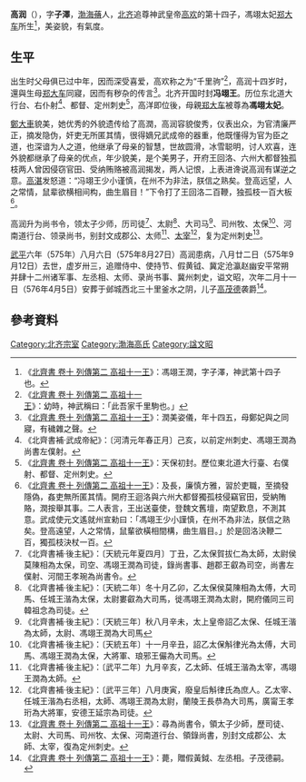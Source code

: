 '''高润'''（{{bd|543年||575年|9月12日|catIdx=G}}），字'''子澤'''，[[渤海郡|渤海]][[蓨县|蓨]]人，[[北齐|北齐]]追尊神武皇帝[[高欢|高欢]]的第十四子，馮翊太妃[[郑大车|郑大车]]所生<ref>《[[s:北齊書/卷10|北齊書 卷十 列傳第二 高祖十一王]]》：馮翊王潤，字子澤，神武第十四子也。</ref>，美姿貌，有氣度。

==生平==
出生时父母俱已过中年，因而深受喜爱，高欢称之为“千里驹”<ref>《[[s:北齊書/卷10|北齊書 卷十 列傳第二 高祖十一王]]》：幼時，神武稱曰：「此吾家千里駒也。」</ref>，高润十四岁时，還與生母[[郑大车|郑大车]]同寢，因而有秽杂的传言<ref>《[[s:北齊書/卷10|北齊書 卷十 列傳第二 高祖十一王]]》：潤美姿儀，年十四五，母鄭妃與之同寢，有穢雜之聲。</ref>。北齐开国时封'''冯翊王'''。历位东北道大行台、右仆射<ref>《北齊書補·武成帝紀》：〔河清元年春正月〕己亥，以前定州刺史、馮翊王潤為尚書左僕射。</ref>、都督、定州刺史<ref>《[[s:北齊書/卷10|北齊書 卷十 列傳第二 高祖十一王]]》：天保初封。歷位東北道大行臺、右僕射、都督、定州刺史。</ref>，高洋即位後，母親[[郑大车|郑大车]]被尊為'''馮翊太妃'''。

[[鄭大車|鄭大車]]貌美，她优秀的外貌遗传给了高潤，高润容貌俊秀，仪表出众，为官清廉严正，摘发隐伪，奸吏无所匿其情，很得嫡兄武成帝的器重，他既懂得为官为臣之道，也深谙为人之道，他继承了母亲的智慧，世故圆滑，冰雪聪明，讨人欢喜，连外貌都继承了母亲的优点，年少貌美，是个美男子，开府王回洛、六州大都督独孤枝两人曾因侵窃官田、受纳贿赂被高润揭发，两人记恨，上表进谗说高润有谋逆之意。[[高湛|高湛]]发怒道：“冯翊王少小谨慎，在州不为非法，朕信之熟矣。登高远望，人之常情，鼠辈欲横相间构，曲生眉目！”下令打了王回洛二百鞭，独孤枝一百大板<ref>《[[s:北齊書/卷10|北齊書 卷十 列傳第二 高祖十一王]]》：及長，廉慎方雅，習於吏職，至摘發隱偽，姦吏無所匿其情。開府王迴洛與六州大都督獨孤枝侵竊官田，受納賄賂，潤按舉其事。二人表言，王出送臺使，登魏文舊壇，南望歎息，不測其意。武成使元文遙就州宣勑曰：「馮翊王少小謹慎，在州不為非法，朕信之熟矣。登高遠望，人之常情，鼠輩欲橫相間構，曲生眉目。」於是回洛決鞭二百，獨孤枝決杖一百。</ref>。

高润升为尚书令，领太子少师，历司徒<ref>《北齊書補·後主紀》：〔天統元年夏四月〕丁丑，乙太保賀拔仁為太師，太尉侯莫陳相為太保，司空、馮翊王潤為司徒，錄尚書事、趙郡王叡為司空，尚書左僕射、河間王孝琬為尚書令。</ref>、太尉<ref>《北齊書補·後主紀》：〔天統二年〕冬十月乙卯，乙太保侯莫陳相為太傅，大司馬、任城王湝為太保，太尉婁叡為大司馬，徙馮翊王潤為太尉，開府儀同三司韓祖念為司徒。</ref>、大司马<ref>《北齊書補·後主紀》：〔天統三年〕秋八月辛未，太上皇帝詔乙太保、任城王湝為太師，太尉、馮翊王潤為大司馬</ref>、司州牧、太保<ref>《北齊書補·後主紀》：〔天統五年〕十一月辛丑，詔乙太保斛律光為太傅，大司馬、馮翊王潤為太保，大將軍、琅邪王儼為大司馬。</ref>、河南道行台、领录尚书，别封文成郡公、太师<ref>《北齊書補·後主紀》：〔武平二年〕九月辛亥，乙太師、任城王湝為太宰，馮翊王潤為太師。</ref>、[[太宰|太宰]]<ref>《北齊書補·後主紀》：〔武平三年〕八月庚寅，廢皇后斛律氏為庶人。乙太宰、任城王湝為右丞相，太師、馮翊王潤為太尉，蘭陵王長恭為大司馬，廣甯王孝珩為大將軍，安德王延宗為司徒。</ref>，复为定州刺史<ref>《[[s:北齊書/卷10|北齊書 卷十 列傳第二 高祖十一王]]》：尋為尚書令，領太子少師，歷司徒、太尉、大司馬、司州牧、太保、河南道行台、領錄尚書，別封文成郡公、太師、太宰，復為定州刺史。</ref>。

[[武平_(高緯)|武平]]六年（575年）八月六日（575年8月27日）高润患病，八月廿二日（575年9月12日）去世，虚岁卅三，追赠侍中、使持节、假黄钺、冀定沧瀛赵幽安平常朔并肆十二州诸军事、左丞相、太师、录尚书事、冀州刺史，谥文昭，次年二月十一日（576年4月5日）安葬于邺城西北三十里釜水之阴，儿子[[高茂德|高茂德]]袭爵<ref>《[[s:北齊書/卷10|北齊書 卷十 列傳第二 高祖十一王]]》：薨，贈假黃鉞、左丞相。子茂德嗣。</ref>。

==參考資料==
{{reflist|2}}

[[Category:北齐宗室|Category:北齐宗室]]
[[Category:渤海高氏|Category:渤海高氏]]
[[Category:諡文昭|Category:諡文昭]]